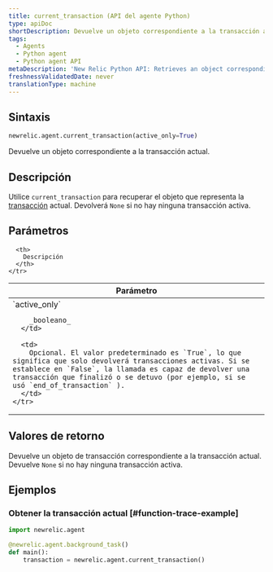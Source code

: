 ```yaml
---
title: current_transaction (API del agente Python)
type: apiDoc
shortDescription: Devuelve un objeto correspondiente a la transacción actual.
tags:
  - Agents
  - Python agent
  - Python agent API
metaDescription: 'New Relic Python API: Retrieves an object corresponding to the current transaction, which is used by some other calls.'
freshnessValidatedDate: never
translationType: machine
---
```


## Sintaxis

```py
newrelic.agent.current_transaction(active_only=True)
```

Devuelve un objeto correspondiente a la transacción actual.

## Descripción

Utilice `current_transaction` para recuperar el objeto que representa la [transacción](/docs/accounts-partnerships/education/getting-started-new-relic/glossary#transaction) actual. Devolverá `None` si no hay ninguna transacción activa.

## Parámetros

<table>
  <thead>
    <tr>
      <th width="25%">
        Parámetro
      </th>

      <th>
        Descripción
      </th>
    </tr>
  </thead>

  <tbody>
    <tr>
      <td>
        `active_only`

        _booleano_
      </td>

      <td>
        Opcional. El valor predeterminado es `True`, lo que significa que solo devolverá transacciones activas. Si se establece en `False`, la llamada es capaz de devolver una transacción que finalizó o se detuvo (por ejemplo, si se usó `end_of_transaction` ).
      </td>
    </tr>
  </tbody>
</table>

## Valores de retorno

Devuelve un objeto de transacción correspondiente a la transacción actual. Devuelve `None` si no hay ninguna transacción activa.

## Ejemplos

### Obtener la transacción actual [#function-trace-example]

```py
import newrelic.agent

@newrelic.agent.background_task()
def main():
    transaction = newrelic.agent.current_transaction()
```
